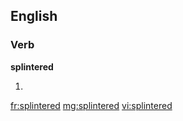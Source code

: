 ==English==

===Verb===
'''splintered'''

# {{past of|[[splinter]]}}

[[fr:splintered]]
[[mg:splintered]]
[[vi:splintered]]